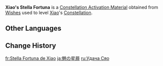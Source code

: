 {{Item Infobox
|id           = 001126
|image        = Item Stella Fortuna (5 Star).png
|type         = Constellation Activation Materials
|group        = Stella Fortuna
|quality      = 5
|description  = [[Xiao]]'s Constellation Activation Material
|source1      = [[Wishes]]
}}
'''Xiao's Stella Fortuna''' is a [[Constellation Activation Material]] obtained from [[Wishes]] used to level [[Xiao]]'s [[Constellation]].

==Other Languages==
{{Other Languages|default_hidden=1
|en      = Xiao's Stella Fortuna
|zhs     = 魈的命星
|zhs_rm  = Xiāo de Mìngxīng
|zht     = 魈的命星
|zht_rm  = Xiāo de Mìngxīng
|ja      = 魈の星屑
|ja_rm   = Shou no Hoshikuzu
|ko      = 소<->의 운명<->의 별
|es      = Stella Fortuna de Xiao
|fr      = Stella Fortuna de Xiao
|ru      = Удача Сяо
|th      = ดวงดาวแห่งชีวิตของ Xiao
|th_rm   = Duangdao haeng Chiwit khong Xiao
|vi      = Chòm Sao Của Xiao
|de      = Stella Fortuna von Xiao
|id      = Xiao's Stella Fortuna
|pt      = Stella Fortuna de Xiao
|tr      = Xiao'nun Yaşam Yıldızı
|it      = Stella Fortuna di Xiao
}}

==Change History==
{{Change History|1.3}}

[[fr:Stella Fortuna de Xiao]]
[[ja:魈の星屑]]
[[ru:Удача Сяо]]